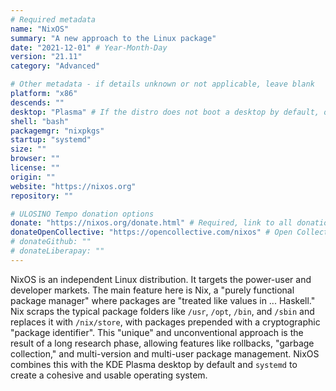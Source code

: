 ```yaml
---
# Required metadata
name: "NixOS"
summary: "A new approach to the Linux package"
date: "2021-12-01" # Year-Month-Day
version: "21.11"
category: "Advanced"

# Other metadata - if details unknown or not applicable, leave blank
platform: "x86"
descends: ""
desktop: "Plasma" # If the distro does not boot a desktop by default, or doesn't ship one, leave 'desktop' blank
shell: "bash"
packagemgr: "nixpkgs"
startup: "systemd"
size: ""
browser: ""
license: ""
origin: ""
website: "https://nixos.org"
repository: ""

# ULOSINO Tempo donation options
donate: "https://nixos.org/donate.html" # Required, link to all donation options
donateOpenCollective: "https://opencollective.com/nixos" # Open Collective
# donateGithub: ""
# donateLiberapay: ""
---
```


NixOS is an independent Linux distribution. It targets the power-user and developer markets. The main feature here is Nix, a "purely functional package manager" where packages are "treated like values in ... Haskell." Nix scraps the typical package folders like `/usr`, `/opt`, `/bin`, and `/sbin` and replaces it with `/nix/store`, with packages prepended with a cryptographic "package identifier". This "unique" and unconventional approach is the result of a long research phase, allowing features like rollbacks, "garbage collection," and multi-version and multi-user package management. NixOS combines this with the KDE Plasma desktop by default and `systemd` to create a cohesive and usable operating system.

